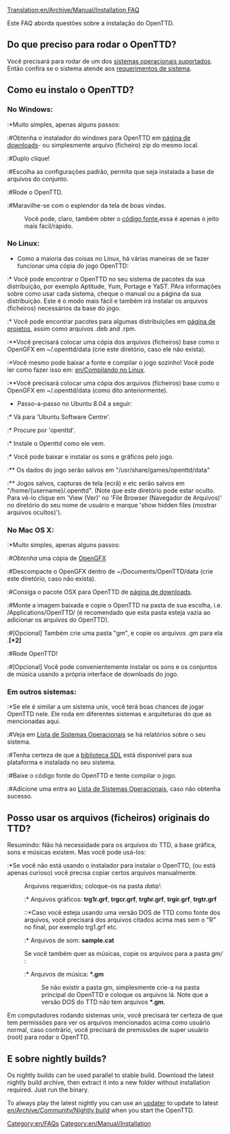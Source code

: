 [[Translation:en/Archive/Manual/Installation FAQ]]
{{pt/Tradução|en/Archive/Manual/Installation FAQ|88|texto=Algumas partes não foram traduzidas devido a sua complexidade e foram deixadas em inglês. Caso tenha conhecimento suficiente podes colaborar traduzindo o restante.}}{{en/-}}


Este FAQ aborda questões sobre a instalação do OpenTTD.

== Do que preciso para rodar o OpenTTD? ==
Você precisará para rodar de um dos [[en/Archive/Compilation and Ports/Operating system|sistemas operacionais suportados]]. Então confira se o sistema atende aos [[pt/Requerimentos de Sistema|requerimentos de sistema]].

== Como eu instalo o OpenTTD? ==
=== No Windows: ===
:*Muito simples, apenas alguns passos:
:#Obtenha o instalador do windows para OpenTTD em [http://www.openttd.org/download-stable página de downloads]- ou simplesmente arquivo (ficheiro) zip do mesmo local.
:#Duplo clique!
:#Escolha as configurações padrão, permita que seja instalada a base de arquivos do conjunto. 
:#Rode o OpenTTD.
:#Maravilhe-se com o esplendor da tela de boas vindas.

:Você pode, claro, também obter o [[en/Development/FAQ development#source-code|código fonte]],essa é apenas o jeito mais fácil/rápido. 

=== No Linux: ===
* Como a maioria das coisas no Linux, há várias maneiras de se fazer funcionar uma cópia do jogo OpenTTD:
:* Você pode encontrar o OpenTTD no seu sistema de pacotes da sua distribuição, por exemplo Aptitude, Yum, Portage e YaST. PAra informações sobre como usar cada sistema, cheque o manual ou a página da sua distribuição. Este é o modo mais fácil e também irá instalar os arquivos (ficheiros) necessários da base do jogo. 
:* Você pode encontrar pacotes para algumas distribuições em [http://www.openttd.org/download-stable página de projetos], assim como arquivos .deb and .rpm.
:**Você precisará colocar uma cópia dos arquivos (ficheiros) base como o OpenGFX em ~/.openttd/data (crie este diretório, caso ele não exista).
:*Você mesmo pode baixar a fonte e compilar o jogo sozinho! Você pode ler como fazer isso em: [[en/Compilando no Linux]].
:**Você precisará colocar uma cópia dos arquivos (ficheiros) base como o OpenGFX em ~/.openttd/data (como dito anteriormente).

* Passo-a-passo no Ubuntu 8.04 a seguir:
:* Vá para 'Ubuntu Software Centre'.
:* Procure por 'openttd'.
:* Instale o Openttd como ele vem.
:* Você pode baixar e instalar os sons e gráficos pelo jogo.
:** Os dados do jogo serão salvos em "/usr/share/games/openttd/data"
:** Jogos salvos, capturas de tela (ecrã) e etc serão salvos em "/home/{username}/.openttd". (Note que este diretório pode estar oculto. Para vê-lo clique em 'View (Ver)' no 'File Browser (Navegador de Arquivos)' no diretório do seu nome de usuário e marque 'show hidden files (mostrar arquivos ocultos)').

=== No Mac OS X: ===
:*Muito simples, apenas alguns passos:
:#''Obtenha'' uma cópia de [http://www.openttd.org/download-opengfx OpenGFX]
:#Descompacte o OpenGFX dentro de ~/Documents/OpenTTD/data (crie este diretório, caso não exista).
:#Consiga o pacote OSX para OpenTTD de [http://www.openttd.org/download-stable página de downloads].
:#Monte a imagem baixada e copie o OpenTTD na pasta de sua escolha, i.e. /Applications/OpenTTD/ (é recomendado que esta pasta esteja vazia ao adicionar os arquivos do OpenTTD).
:#[Opcional] Também crie uma pasta "gm", e copie os arquivos .gm para ela .'''[*2]'''
:#Rode OpenTTD!
:#[Opcional] Você pode convenientemente instalar os sons e os conjuntos de música usando a própria interface de downloads do jogo.

=== Em outros sistemas: ===
:*Se ele é similar a um sistema unix, você terá boas chances de jogar OpenTTD nele. Ele roda em diferentes sistemas e arquiteturas do que as mencionadas aqui.
:#Veja em [[pt/Sistemas Operacionais|Lista de Sistemas Operacionais]] se há relatórios sobre o seu sistema.
:#Tenha certeza de que a [http://libsdl.org biblioteca SDL] está disponível para sua plataforma e instalada no seu sistema.
:#Baixe o código fonte do OpenTTD e tente compilar o jogo.
:#Adicione uma entra ao [[pt/Sistemas Operacionais|Lista de Sistemas Operacionais]], caso não obtenha sucesso.

== Posso usar os arquivos (ficheiros) originais do TTD? ==

Resumindo: Não há necessidade para os arquivos do TTD, a base gráfica, sons e músicas existem. Mas você pode usá-los:

:*Se você não está usando o instalador para instalar o OpenTTD, (ou está apenas curioso) você precisa copiar certos arquivos manualmente.
:Arquivos requeridos; coloque-os na pasta <i>data/</i>:
::* Arquivos gráficos: <b>trg1r.grf</b>, <b>trgcr.grf</b>, <b>trghr.grf</b>, <b>trgir.grf</b>, <b>trgtr.grf</b>
:::*Caso você esteja usando uma versão DOS de TTD como fonte dos arquivos, você precisará dos arquivos citados acima mas sem o "R" no final, por exemplo trg1.grf etc.
::* Arquivos de som: <b>sample.cat</b>
:Se você também quer as músicas, copie os arquivos para a pasta <i>gm/</i> :
::* Arquivos de música: <b>*.gm</b>
::Se não existir a pasta gm, simplesmente crie-a na pasta principal do OpenTTD e coloque os arquivos lá. Note que a versão DOS do TTD não tem arquivos <b>*.gm</b>.

Em computadores rodando sistemas unix, você precisará ter certeza de que tem permissões para ver os arquivos mencionados acima como usuário normal, caso contrário, você precisará de premissões de super usuário (root) para rodar o OpenTTD.

== E sobre nightly builds? ==
Os nightly builds can be used parallel to stable build. Download the latest nightly build archive, then extract it into a new folder without installation required. Just run the binary.

To always play the latest nightly you can use an [[en/Archive/Community/OpenTTD Updaters|updater]] to update to latest [[en/Archive/Community/Nightly build]] when you start the OpenTTD.

[[Category:en/FAQs]]
[[Category:en/Manual/Installation]]